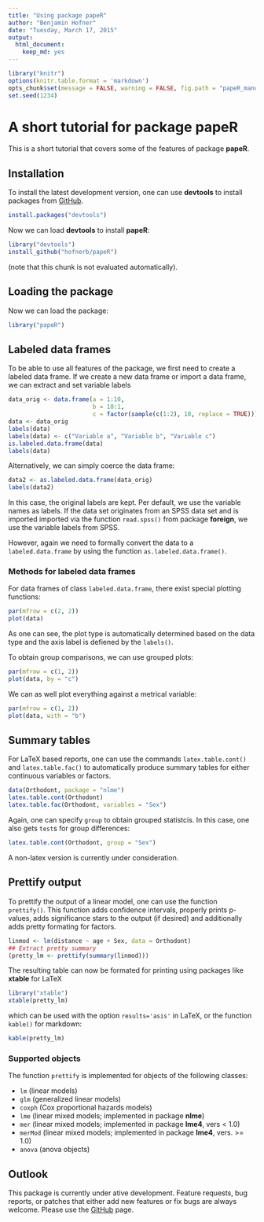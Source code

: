 ```yaml
---
title: "Using package papeR"
author: "Benjamin Hofner"
date: "Tuesday, March 17, 2015"
output:
  html_document:
    keep_md: yes
---
```


```r
library("knitr")
options(knitr.table.format = 'markdown')
opts_chunk$set(message = FALSE, warning = FALSE, fig.path = "papeR_manual/fig-")
set.seed(1234)
```


# A short tutorial for package **papeR**

This is a short tutorial that covers some of the features of package **papeR**.

## Installation

To install the latest development version, one can use 
**devtools** to install packages from [GitHub](http://github.com/hofnerb/papeR).

```r
install.packages("devtools")
```

Now we can load **devtools** to install **papeR**:
```r
library("devtools")
install_github("hofnerb/papeR")
```
(note that this chunk is not evaluated automatically).

## Loading the package

Now we can load the package:
```r
library("papeR")
```

## Labeled data frames

To be able to use all features of the package, we first need to 
create a labeled data frame. If we create a new data frame or 
import a data frame, we can extract and set variable labels
```r
data_orig <- data.frame(a = 1:10, 
                        b = 10:1, 
                        c = factor(sample(c(1:2), 10, replace = TRUE)))
data <- data_orig
labels(data)
labels(data) <- c("Variable a", "Variable b", "Variable c")
is.labeled.data.frame(data)
labels(data)
```

Alternatively, we can simply coerce the data frame:
```r
data2 <- as.labeled.data.frame(data_orig)
labels(data2)
```
In this case, the original labels are kept. Per default,
we use the variable names as labels. If the data set originates
from an SPSS data set and is imported imported via the function 
`read.spss()` from package **foreign**, we use the variable 
labels from SPSS. 

However, again we need to formally convert the data to a 
`labeled.data.frame` by using the function 
`as.labeled.data.frame()`.

### Methods for labeled data frames

For data frames of class `labeled.data.frame`, there exist
special plotting functions:
```r
par(mfrow = c(2, 2))
plot(data)
```

As one can see, the plot type is automatically determined 
based on the data type and the axis label is defiened by
the `labels()`.

To obtain group comparisons, we can use grouped plots:
```r
par(mfrow = c(1, 2))
plot(data, by = "c")
```

We can as well plot everything against a metrical variable:
```r
par(mfrow = c(1, 2))
plot(data, with = "b")
```

## Summary tables

For LaTeX based reports, one can use the commands `latex.table.cont()` 
and `latex.table.fac()` to automatically produce summary tables for either
continuous variables or factors. 
```r
data(Orthodont, package = "nlme")
latex.table.cont(Orthodont)
latex.table.fac(Orthodont, variables = "Sex")
```

Again, one can specify `group` to obtain grouped statistcis. In this
case, one also gets `test`s for group differences:
```r
latex.table.cont(Orthodont, group = "Sex")
```


A non-latex version is currently under consideration.

## Prettify output

To prettify the output of a linear model, one can use the function
`prettify()`. This function adds confidence intervals, properly 
prints p-values, adds significance stars to the output (if desired) 
and additionally adds pretty formating for factors.
```r
linmod <- lm(distance ~ age + Sex, data = Orthodont)
## Extract pretty summary
(pretty_lm <- prettify(summary(linmod)))
```

The resulting table can now be formated for printing
using packages like **xtable** for LaTeX 
```r
library("xtable")
xtable(pretty_lm)
```
which can be used with the option `results='asis'` in LaTeX,
or the function `kable()` for markdown:
```r
kable(pretty_lm)
```

### Supported objects

The function `prettify` is implemented for objects of the following classes:

* `lm` (linear models)
* `glm` (generalized linear models)
* `coxph` (Cox proportional hazards models)
* `lme` (linear mixed models; implemented in package **nlme**)
* `mer` (linear mixed models; implemented in package **lme4**, vers < 1.0)
* `merMod` (linear mixed models; implemented in package **lme4**, vers. >= 1.0)
* `anova` (anova objects)

## Outlook

This package is currently under ative development. Feature requests, bug reports, or
patches that either add new features or fix bugs are always welcome. 
Please use the [GitHub](http://github.com/hofnerb/papeR) page.